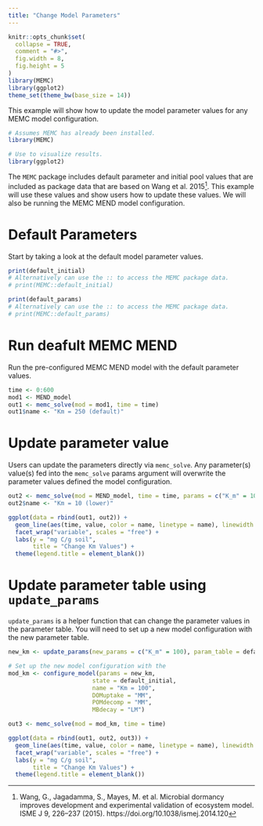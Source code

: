 ```yaml
---
title: "Change Model Parameters"
---
```


```r
knitr::opts_chunk$set(
  collapse = TRUE,
  comment = "#>", 
  fig.width = 8, 
  fig.height = 5
)
library(MEMC)
library(ggplot2)
theme_set(theme_bw(base_size = 14))
```

This example will show how to update the model parameter values for any MEMC model configuration. 


```r
# Assumes MEMC has already been installed. 
library(MEMC) 

# Use to visualize results.
library(ggplot2) 
```

The `MEMC` package includes default parameter and initial pool values that are included as package data that are based on Wang et al. 2015^[Wang, G., Jagadamma, S., Mayes, M. et al. Microbial dormancy improves development and experimental validation of ecosystem model. ISME J 9, 226–237 (2015). https://doi.org/10.1038/ismej.2014.120]. This example will use these values and show users how to update these values. We will also be running the MEMC MEND model configuration. \

# Default Parameters 

Start by taking a look at the default model parameter values. 

```r
print(default_initial)
# Alternatively can use the :: to access the MEMC package data. 
# print(MEMC::default_initial)
```


```r
print(default_params)
# Alternatively can use the :: to access the MEMC package data. 
# print(MEMC::default_params)
```

# Run deafult MEMC MEND 

Run the pre-configured MEMC MEND model with the default parameter values. 

```r
time <- 0:600 
mod1 <- MEND_model
out1 <- memc_solve(mod = mod1, time = time)
out1$name <- "Km = 250 (default)"
```

# Update parameter value

Users can update the parameters directly via `memc_solve`. Any parameter(s) value(s) fed into the `memc_solve` params argument will overwrite the parameter values defined the model configuration.

```r
out2 <- memc_solve(mod = MEND_model, time = time, params = c("K_m" = 10))
out2$name <- "Km = 10 (lower)"
```

```r
ggplot(data = rbind(out1, out2)) + 
  geom_line(aes(time, value, color = name, linetype = name), linewidth = 0.75) + 
  facet_wrap("variable", scales = "free") + 
  labs(y = "mg C/g soil", 
       title = "Change Km Values") +
  theme(legend.title = element_blank())
```

# Update parameter table using `update_params`

`update_params` is a helper function that can change the parameter values in the parameter table. You will need to set up a new model configuration with the new parameter table. 

```r
new_km <- update_params(new_params = c("K_m" = 100), param_table = default_params)

# Set up the new model configuration with the 
mod_km <- configure_model(params = new_km, 
                        state = default_initial,
                        name = "Km = 100", 
                        DOMuptake = "MM",
                        POMdecomp = "MM",
                        MBdecay = "LM")

out3 <- memc_solve(mod = mod_km, time = time)
```



```r
ggplot(data = rbind(out1, out2, out3)) + 
  geom_line(aes(time, value, color = name, linetype = name), linewidth = 0.75) + 
  facet_wrap("variable", scales = "free") + 
  labs(y = "mg C/g soil", 
       title = "Change Km Values") +
  theme(legend.title = element_blank())
```